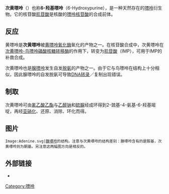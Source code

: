 {{noteTA|G1=LS}}
{{unreferenced|time=2019-05-26T03:10:07+00:00}}
{{chembox
|ImageFile=Hypoxanthin - Hypoxanthine.svg
|ImageSize=
|IUPACName=1''H''-purin-6(9''H'')-one
|OtherNames=
|Section1= {{Chembox Identifiers
| CASNo = 68-94-0
| CASNo_Ref = {{cascite|correct|CAS}}
|  PubChem = 790
|  SMILES = O=C1C2=C(NC=N2)N=CN1
|  MeSHName = Hypoxanthine
|  IUPHAR_ligand  =  4555
|  ChemSpiderID_Ref  = {{chemspidercite|correct|chemspider}}|  ChemSpiderID  =  768
|  UNII_Ref  = {{fdacite|correct|FDA}}|  UNII  =  2TN51YD919
|  KEGG_Ref  = {{keggcite|correct|kegg}}|  KEGG  =  C00262
|  InChI  =  1/C5H4N4O/c10-5-3-4(7-1-6-3)8-2-9-5/h1-2H,(H2,6,7,8,9,10)
|  InChIKey  =  FDGQSTZJBFJUBT-UHFFFAOYAJ
|  ChEMBL_Ref  = {{ebicite|correct|EBI}}|  ChEMBL  =  1427
|  StdInChI_Ref  = {{stdinchicite|correct|chemspider}}|  StdInChI  =  1S/C5H4N4O/c10-5-3-4(7-1-6-3)8-2-9-5/h1-2H,(H2,6,7,8,9,10)
|  StdInChIKey_Ref  = {{stdinchicite|correct|chemspider}}|  StdInChIKey  =  FDGQSTZJBFJUBT-UHFFFAOYSA-N
|  ChEBI_Ref  = {{ebicite|correct|EBI}}|  ChEBI  =  17368
}}
|Section2= {{Chembox Properties
|  Formula=C<sub>5</sub>H<sub>4</sub>N<sub>4</sub>O
|  MolarMass=136.112
|  Appearance=
|  Density=
|  MeltingPt=
|  BoilingPt=
|  Solubility=
  }}
|Section3= {{Chembox Hazards
|  MainHazards=
|  FlashPt=
|  Autoignition=
  }}
}}
'''次黄嘌呤'''（{{lang-en|Hypoxanthine}}）也称'''6-羟基嘌呤'''（6-Hydroxypurine），是一种天然存在的[[嘌呤|嘌呤]]衍生物。它的核苷酸[[肌苷酸|肌苷酸]]是核酸的[[嘌呤核苷酸|嘌呤核苷酸]]的合成前体。

==反应==
黄嘌呤是'''次黄嘌呤'''被[[黄嘌呤氧化酶|黄嘌呤氧化酶]]氧化的产物之一。在核苷酸合成中，次黄嘌呤在[[次黄嘌呤-鸟嘌呤磷酸核糖转移酶|次黄嘌呤-鸟嘌呤磷酸核糖转移酶]]的作用下，转变为[[肌苷酸|肌苷酸]]（IMP），可用于IMP的补救合成。

次黄嘌呤也是[[腺嘌呤|腺嘌呤]]发生自发[[脱氨|脱氨]]的产物之一。由于它与鸟嘌呤在结构上十分相似，因此腺嘌呤的自发脱氨可导致[[DNA转录|DNA转录]]／复制出现错误。

==制取==
次黄嘌呤可由[[氰乙酸乙酯|氰乙酸乙酯]]与[[乙醇钠|乙醇钠]]和[[硫脲|硫脲]]经成环得到2-巯基-4-氨基-6-羟基嘧啶，再经[[亚硝化|亚硝化]]、还原、消除、环化而得。

==图片==
<gallery>
 Image:Adenine.svg|[[腺嘌呤|腺嘌呤]]的结构。注意与次黄嘌呤的结构差别：腺嘌呤含有的是胺基，次黄嘌呤则为酮基。另注意这两幅图方向是相反的。
</gallery>

==外部链接==
* {{MeshName|Hypoxanthine}}

{{鹼基、核苷和核苷酸}}
{{Nucleotide metabolism intermediates}}

[[Category:嘌呤|Category:嘌呤]]